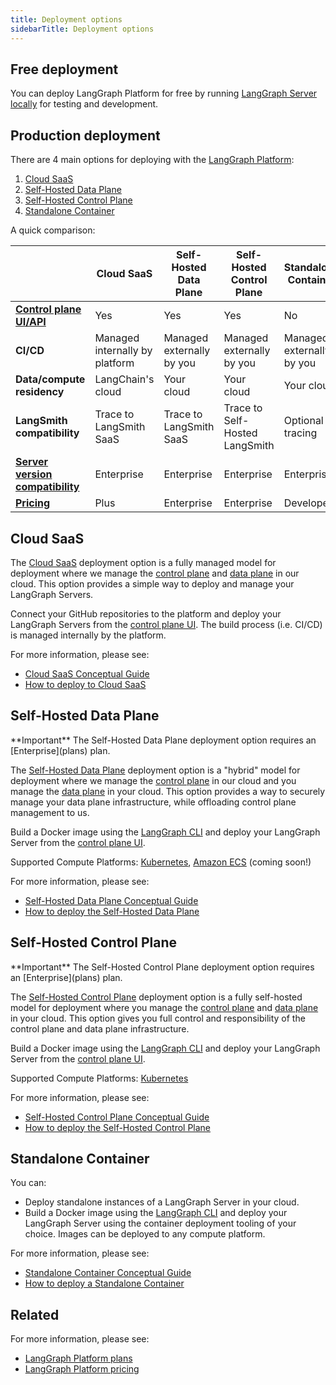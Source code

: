 ```yaml
---
title: Deployment options
sidebarTitle: Deployment options
---
```


## Free deployment

You can deploy LangGraph Platform for free by running [LangGraph Server locally](local-server) for testing and development. 

## Production deployment

There are 4 main options for deploying with the [LangGraph Platform](langgraph-platform):

1. [Cloud SaaS](#cloud-saas)
2. [Self-Hosted Data Plane](#self-hosted-data-plane)
3. [Self-Hosted Control Plane](#self-hosted-control-plane)
4. [Standalone Container](#standalone-container)

A quick comparison:

|                      | **Cloud SaaS** | **Self-Hosted Data Plane** | **Self-Hosted Control Plane** | **Standalone Container** |
|----------------------|----------------|----------------------------|-------------------------------|--------------------------|
| **[Control plane UI/API](langgraph-control-plane)** | Yes | Yes | Yes | No |
| **CI/CD** | Managed internally by platform | Managed externally by you | Managed externally by you | Managed externally by you |
| **Data/compute residency** | LangChain's cloud | Your cloud | Your cloud | Your cloud |
| **LangSmith compatibility** | Trace to LangSmith SaaS | Trace to LangSmith SaaS | Trace to Self-Hosted LangSmith | Optional tracing |
| **[Server version compatibility](langgraph-server#server-versions)** | Enterprise | Enterprise | Enterprise | Enterprise |
| **[Pricing](https://www.langchain.com/pricing-langgraph-platform)** | Plus | Enterprise | Enterprise | Developer |

## Cloud SaaS

The [Cloud SaaS](langgraph-cloud) deployment option is a fully managed model for deployment where we manage the [control plane](langgraph-control-plane) and [data plane](langgraph-data-plane) in our cloud. This option provides a simple way to deploy and manage your LangGraph Servers.

Connect your GitHub repositories to the platform and deploy your LangGraph Servers from the [control plane UI](langgraph-control-plane#control-plane-ui). The build process (i.e. CI/CD) is managed internally by the platform.

For more information, please see:

* [Cloud SaaS Conceptual Guide](langgraph-cloud)
* [How to deploy to Cloud SaaS](deploy-to-cloud)

## Self-Hosted Data Plane

<Info>
  **Important**
  The Self-Hosted Data Plane deployment option requires an [Enterprise](plans) plan.
</Info>

The [Self-Hosted Data Plane](langgraph-self-hosted-data-plane) deployment option is a "hybrid" model for deployment where we manage the [control plane](langgraph-control-plane) in our cloud and you manage the [data plane](langgraph-data-plane) in your cloud. This option provides a way to securely manage your data plane infrastructure, while offloading control plane management to us.

Build a Docker image using the [LangGraph CLI](langgraph-cli) and deploy your LangGraph Server from the [control plane UI](langgraph-control-plane#control-plane-ui).

Supported Compute Platforms: [Kubernetes](https://kubernetes.io/), [Amazon ECS](https://aws.amazon.com/ecs/) (coming soon!)

For more information, please see:

* [Self-Hosted Data Plane Conceptual Guide](langgraph-self-hosted-data-plane)
* [How to deploy the Self-Hosted Data Plane](deploy-self-hosted-data-plane)

## Self-Hosted Control Plane

<Info>
  **Important**
  The Self-Hosted Control Plane deployment option requires an [Enterprise](plans) plan.
</Info>

The [Self-Hosted Control Plane](langgraph-self-hosted-control-plane) deployment option is a fully self-hosted model for deployment where you manage the [control plane](langgraph-control-plane) and [data plane](langgraph-data-plane) in your cloud. This option gives you full control and responsibility of the control plane and data plane infrastructure.

Build a Docker image using the [LangGraph CLI](langgraph-cli) and deploy your LangGraph Server from the [control plane UI](langgraph-control-plane#control-plane-ui).

Supported Compute Platforms: [Kubernetes](https://kubernetes.io/)

For more information, please see:

* [Self-Hosted Control Plane Conceptual Guide](langgraph-self-hosted-control-plane)
* [How to deploy the Self-Hosted Control Plane](deploy-self-hosted-control-plane)

## Standalone Container

You can:

- Deploy standalone instances of a LangGraph Server in your cloud.
- Build a Docker image using the [LangGraph CLI](langgraph-cli) and deploy your LangGraph Server using the container deployment tooling of your choice. Images can be deployed to any compute platform.

For more information, please see:

* [Standalone Container Conceptual Guide](langgraph-standalone-container)
* [How to deploy a Standalone Container](deploy-standalone-container)

## Related

For more information, please see:

* [LangGraph Platform plans](plans)
* [LangGraph Platform pricing](https://www.langchain.com/langgraph-platform-pricing)
